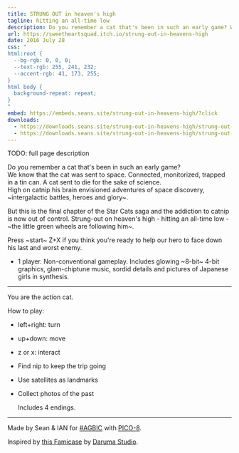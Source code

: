 ```yaml
---
title: STRUNG OUT in heaven's high
tagline: hitting an all-time low
description: Do you remember a cat that's been in such an early game? We know that the cat was sent to space. Connected, monitorized, trapped in a tin can. A cat sent to die for the sake of science. High on catnip his brain envisioned adventures of space discovery, <strike>intergalactic battles, heroes and glory</strike>. But this is the final chapter of the Star Cats saga and the addiction to catnip is now out of control. Strung-out on heaven's high - hitting an all-time low - <strike>the little green wheels are following him</strike>.
url: https://sweetheartsquad.itch.io/strung-out-in-heavens-high
date: 2016 July 28
css: "
html:root {
  --bg-rgb: 0, 0, 0;
  --text-rgb: 255, 241, 232;
  --accent-rgb: 41, 173, 255;
}
html body {
  background-repeat: repeat;
}
"
embed: https://embeds.seans.site/strung-out-in-heavens-high/?click
downloads:
  - https://downloads.seans.site/strung-out-in-heavens-high/strung-out-in-heavens-high-web.zip
  - https://downloads.seans.site/strung-out-in-heavens-high/strung-out-in-heavens-high-p8.zip
---
```


TODO: full page description



Do you remember a cat that's been in such an early game?  
We know that the cat was sent to space. Connected, monitorized, trapped in a tin can. A cat sent to die for the sake of science.  
High on catnip his brain envisioned adventures of space discovery, ~intergalactic battles, heroes and glory~.

But this is the final chapter of the Star Cats saga and the addiction to catnip is now out of control. Strung-out on heaven's high - hitting an all-time low - ~the little green wheels are following him~.

Press ~start~ Z+X if you think you're ready to help our hero to face down his last and worst enemy.

* 1 player. Non-conventional gameplay. Includes glowing ~8-bit~ 4-bit graphics, glam-chiptune music, sordid details and pictures of Japanese girls in synthesis.

---

You are the action cat.

How to play:

- left+right: turn
- up+down: move
- z or x: interact


- Find nip to keep the trip going
- Use satellites as landmarks
- Collect photos of the past

	Includes 4 endings.

---

Made by Sean & IAN for [#AGBIC](https://itch.io/jam/a-game-by-its-cover-2016) with [PICO-8](http://www.lexaloffle.com/pico-8.php).

Inspired by [this Famicase](http://famicase.com/16/softs/78.html) by [Daruma Studio](http://www.daruma.cat/).
